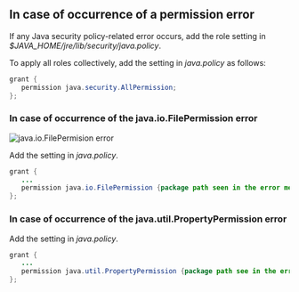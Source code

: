 ## In case of occurrence of a permission error

If any Java security policy-related error occurs, add the role setting in _$JAVA_HOME/jre/lib/security/java.policy_.

To apply all roles collectively, add the setting in _java.policy_ as follows:

```java title='$JAVA_HOME/jre/lib/security/java.policy'
grant {
   permission java.security.AllPermission;
};
```

### In case of occurrence of the java.io.FilePermission error

![java.io.FilePermision error](/img/troubleshooting-permission-error.png)

Add the setting in _java.policy_.

```java title='$JAVA_HOME/jre/lib/security/java.policy'
grant {
   ...
   permission java.io.FilePermission {package path seen in the error message}, "read"
};
```

### In case of occurrence of the java.util.PropertyPermission error

Add the setting in _java.policy_.

```java title='$JAVA_HOME/jre/lib/security/java.policy'
grant {
   ...
   permission java.util.PropertyPermission {package path see in the error message}, "read"
};
```
